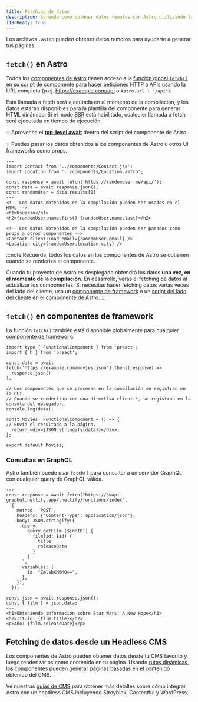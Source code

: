 ```yaml
---
title: Fetching de datos
description: Aprenda como obtener datos remotos con Astro utilizando la API de fetch.
i18nReady: true
---
```


Los archivos `.astro` pueden obtener datos remotos para ayudarte a generar tus páginas.

## `fetch()` en Astro

Todos los [componentes de Astro](/es/core-concepts/astro-components/) tienen acceso a la [función global `fetch()`](https://developer.mozilla.org/es/docs/Web/API/fetch) en su script de componente para hacer peticiones HTTP a APIs usando la URL completa (p.ej. https://example.com/api o `Astro.url + "/api"`).

Esta llamada a fetch será ejecutada en el momento de la compilación, y los datos estarán disponibles para la plantilla del componente para generar HTML dinámico. Si el modo [SSR](/es/guides/server-side-rendering/) está habilitado, cualquier llamada a fetch será ejecutada en tiempo de ejecución.

💡 Aprovecha el [**top-level await**](https://developer.mozilla.org/en-US/docs/Web/JavaScript/Reference/Operators/await#top_level_await) dentro del script del componente de Astro.

💡 Puedes pasar los datos obtenidos a los componentes de Astro u otros UI frameworks como props.

```astro /await fetch\\(.*?\\)/ title="src/components/User.astro"
---
import Contact from '../components/Contact.jsx';
import Location from '../components/Location.astro';

const response = await fetch('https://randomuser.me/api/');
const data = await response.json();
const randomUser = data.results[0]
---
<!-- Los datos obtenidos en la compilación pueden ser usados en el HTML -->
<h1>Usuario</h1>
<h2>{randomUser.name.first} {randomUser.name.last}</h2>

<!-- Los datos obtenidos en la compilación pueden ser pasados como props a otros componentes -->
<Contact client:load email={randomUser.email} />
<Location city={randomUser.location.city} />
```

:::note
Recuerda, todos los datos en los componentes de Astro se obtienen cuando se renderiza el componente.

Cuando tu proyecto de Astro es desplegado obtendrá los datos **una vez, en el momento de la compilación**. En desarrollo, verás el fetching de datos al actualizar los componentes. Si necesitas hacer fetching datos varias veces del lado del cliente, usa un [componente de framework](/es/core-concepts/framework-components/) o un [script del lado del cliente](/es/guides/client-side-scripts/) en el componente de Astro.
:::


## `fetch()` en componentes de framework

La función `fetch()` también está disponible globalmente para cualquier [componente de framework](/es/core-concepts/framework-components/):

```tsx title="src/components/Movies.tsx" /await fetch\\(.*?\\)/
import type { FunctionalComponent } from 'preact';
import { h } from 'preact';

const data = await fetch('https://example.com/movies.json').then((response) =>
  response.json()
);

// Los componentes que se procesan en la compilación se registran en la CLI.
// Cuando se renderizan con una directiva client:*, se registran en la consola del navegador.
console.log(data);

const Movies: FunctionalComponent = () => {
// Envía el resultado a la página.
  return <div>{JSON.stringify(data)}</div>;
};

export default Movies;
```


### Consultas en GraphQL

Astro también puede usar `fetch()` para consultar a un servidor GraphQL con cualquier query de GraphQL válida.

```astro title="src/components/Film.astro" "await fetch"
---
const response = await fetch("https://swapi-graphql.netlify.app/.netlify/functions/index",
  {
    method: 'POST',
    headers: {'Content-Type':'application/json'},
    body: JSON.stringify({
      query: `
        query getFilm ($id:ID!) {
          film(id: $id) {
            title
            releaseDate
          }
        }
      `,
      variables: {
        id: "ZmlsbXM6MQ==",
      },
    }),
  });

const json = await response.json();
const { film } = json.data;
---
<h1>Obteniendo información sobre Star Wars: A New Hope</h1>
<h2>Título: {film.title}</h2>
<p>Año: {film.releaseDate}</p>
```

## Fetching de datos desde un Headless CMS

Los componentes de Astro pueden obtener datos desde tu CMS favorito y luego renderizarlos como contenido en tu página. Usando [rutas dinámicas](/es/core-concepts/routing/#rutas-dinámicas), los componentes pueden generar páginas basadas en el contenido obtenido del CMS.

Ve nuestras [guías de CMS](/es/guides/cms/) para obtener más detalles sobre cómo integrar Astro con un headless CMS incluyendo Stroyblok, Contentful y WordPress.
